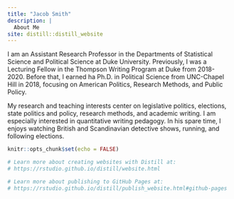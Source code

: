 ```yaml
---
title: "Jacob Smith"
description: |
  About Me
site: distill::distill_website
---
```


I am an Assistant Research Professor in the Departments of Statistical Science and Political Science at Duke University. Previously, I was a Lecturing Fellow in the Thompson Writing Program at Duke from 2018-2020. Before that, I earned ha Ph.D. in Political Science from UNC-Chapel Hill in 2018, focusing on American Politics, Research Methods, and Public Policy. 

My research and teaching interests center on legislative politics, elections, state politics and policy, research methods, and academic writing. I am especially interested in quantitative writing pedagogy. In his spare time, I enjoys watching British and Scandinavian detective shows, running, and following elections.

```r
knitr::opts_chunk$set(echo = FALSE)

# Learn more about creating websites with Distill at:
# https://rstudio.github.io/distill/website.html

# Learn more about publishing to GitHub Pages at:
# https://rstudio.github.io/distill/publish_website.html#github-pages

```


